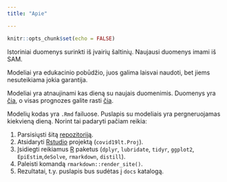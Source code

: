 ```yaml
---
title: "Apie"

---
```


```r
knitr::opts_chunk$set(echo = FALSE)
```

Istoriniai duomenys surinkti iš įvairių šaltinių. Naujausi duomenys imami iš SAM.

Modeliai yra edukacinio pobūdžio, juos galima laisvai naudoti, bet jiems nesuteikiama jokia garantija.

Modeliai yra atnaujinami kas dieną su naujais duomenimis. Duomenys yra [čia](https://github.com/mpiktas/covid19lt/tree/master/total), o visas prognozes galite rasti [čia](https://github.com/mpiktas/covid19lt/tree/master/forecasts).

Modelių kodas yra `.Rmd` failuose. Puslapis su modeliais yra pergneruojamas kiekvieną dieną. Norint tai padaryti pačiam reikia:

  1. Parsisiųsti šitą [repozitoriją](https://github.com/mpiktas/covid19lt/).
  2. Atsidaryti [Rstudio](http://www.rstudio.com) projektą (`covid19lt.Proj`).
  3. Įsidiegti reikiamus [R](http://www.r-project.org) paketus (`dplyr`, `lubridate`, `tidyr`, `ggplot2`, `EpiEstim`,`deSolve`, `rmarkdown`, `distill`).
  4. Paleisti komandą `rmarkdown::render_site()`.
  5. Rezultatai, t.y. puslapis bus sudėtas į `docs` katalogą.
